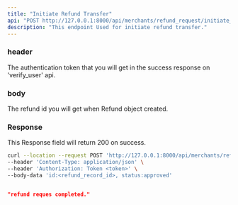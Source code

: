 ```yaml
---
title: "Initiate Refund Transfer"
api: "POST http://127.0.0.1:8000/api/merchants/refund_request/initiate_refund_transfer/"
description: "This endpoint Used for initiate refund transfer."
---
```


### header
<ParamField header="Authorization" type="string">
  The authentication token that you will get in the success response on 'verify_user' api.
</ParamField>

### body
<ParamField body="id" type="string">
  The refund id you will get when Refund object created.
</ParamField>


### Response

<ResponseField name="success" type="number">
  This Response field will return 200 on success.
</ResponseField>

<RequestExample>

```bash Example Request
curl --location --request POST 'http://127.0.0.1:8000/api/merchants/refund_request/initiate_refund_transfer/' \
--header 'Content-Type: application/json' \
--header 'Authorization: Token <token>' \
--body-data 'id:<refund_record_id>, status:approved'

```

</RequestExample>

<ResponseExample>

```json Response

"refund reques completed."
    
```

</ResponseExample>

